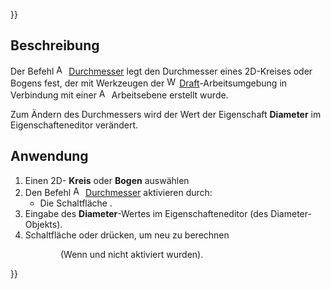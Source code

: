 {{UnfinishedDocu{{#translation:}}}}
<languages/>

{{Docnav/de
|[[Assembly3_ConstraintMidPoint/de|Mittelpunkt]]
|[[Assembly3_ConstraintEqualRadius/de|Gleicher Radius]]
|[[Assembly3_Workbench/de|Assembly3]]
|IconL=Assembly_ConstraintMidPoint.svg
|IconR=Assembly_ConstraintEqualRadius.svg
|IconC=Assembly3_workbench_icon.svg
}}

{{GuiCommand/de
|Name=Assembly3 ConstraintDiameter
|Name/de=Assembly3 Durchmesser
|Icon=Assembly_ConstraintDiameter.svg
|Workbenches=[[Assembly3_Workbench/de|Assembly3]]
}}

== Beschreibung ==

Der Befehl [[Image:Assembly_ConstraintDiameter.svg|16px]] [[Assembly3_ConstraintDiameter/de|Durchmesser]] legt den Durchmesser eines 2D-Kreises oder Bogens fest, der mit Werkzeugen der [[Image:Workbench_Draft.svg|16px]] [[Draft_Workbench/de|Draft]]-Arbeitsumgebung in Verbindung mit einer [[Image:Assembly_Workplane.svg|16px]] Arbeitsebene erstellt wurde.

Zum Ändern des Durchmessers wird der Wert der Eigenschaft '''Diameter''' im Eigenschafteneditor verändert. 

== Anwendung ==

# Einen 2D- '''Kreis''' oder '''Bogen''' auswählen
# Den Befehl [[Image:Assembly_ConstraintDiameter.svg|16px]] [[Assembly3_ConstraintDiameter/de|Durchmesser]] aktivieren durch:
#* Die Schaltfläche {{Button|[[Image:Assembly_ConstraintDiameter.svg|16px]] [[Assembly3_ConstraintDiameter/de|Durchmesser]]}}.
# Eingabe des '''Diameter'''-Wertes im Eigenschafteneditor (des Diameter-Objekts).
# Schaltfläche {{Button|[[Image:Assembly3_workbench_icon.svg|16px]] [[Assembly3_ResolveConstraints/de|Beziehungen berechnen]]}} oder {{Button|[[Image:Assembly_QuickSolve.svg|16px]] [[Assembly3_QuickSolve/de|Schnelle Berechnung]]}} drücken, um neu zu berechnen 
:: (Wenn {{Button|[[Image:Assembly_AutoRecompute.svg|16px]] [[Assembly3_AutoRecompute/de|Automatische Berechnung]]}} und {{Button|[[Image:Assembly_SmartRecompute.svg|16px]] [[Assembly3_SmartRecompute/de|Smarte Berechnung]]}} nicht aktiviert wurden).


{{Docnav/de
|[[Assembly3_ConstraintMidPoint/de|Mittelpunkt]]
|[[Assembly3_ConstraintEqualRadius/de|Gleicher Radius]]
|[[Assembly3_Workbench/de|Assembly3]]
|IconL=Assembly_ConstraintMidPoint.svg
|IconR=Assembly_ConstraintEqualRadius.svg
|IconC=Assembly3_workbench_icon.svg
}}

{{Userdocnavi{{#translation:}}}}